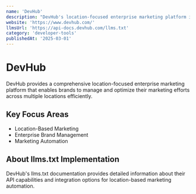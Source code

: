 ```yaml
---
name: 'DevHub'
description: "DevHub's location-focused enterprise marketing platform is easy to use and configured specifically for your brand's unique needs."
website: 'https://www.devhub.com/'
llmsUrl: 'https://api-docs.devhub.com/llms.txt'
category: 'developer-tools'
publishedAt: '2025-03-01'
---
```


# DevHub

DevHub provides a comprehensive location-focused enterprise marketing platform that enables brands to manage and optimize their marketing efforts across multiple locations efficiently.

## Key Focus Areas

- Location-Based Marketing
- Enterprise Brand Management
- Marketing Automation

## About llms.txt Implementation

DevHub's llms.txt documentation provides detailed information about their API capabilities and integration options for location-based marketing automation.
